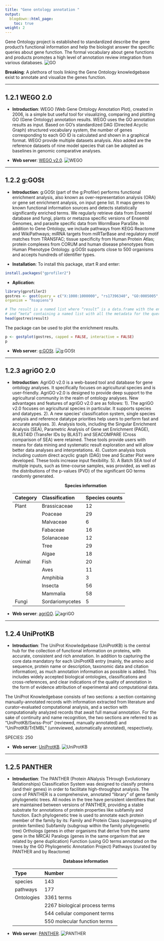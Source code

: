 ```yaml
---
title: "Gene ontology annotation "
output:
  blogdown::html_page:
    toc: true
weight: 2
---
```



Gene Ontology project is established to standardized describe the gene product’s functional information and help the biologist answer the specific queries about gene function. The formal vocabulary about gene functions and products promotes a high level of annotation review integration from various databases.
![GO](/images/GO.png?width=10pc)

**Breaking**: A plethora of tools linking the Gene Ontology knowledgebase exist to annotate and visualize the genes function.

---

## 1.2.1 **WEGO 2.0**

- **Introduction**: WEGO (Web Gene Ontology Annotation Plot), created in 2006, is a simple but useful tool for visualizing, comparing and plotting GO (Gene Ontology) annotation results. WEGO uses the GO annotation results as input. Based on GO’s standardized DAG (Directed Acyclic Graph) structured vocabulary system, the number of genes corresponding to each GO ID is calculated and shown in a graphical format. WEGO provide multiple datasets analysis. Also added are the reference datasets of nine model species that can be adopted as baselines in genomic comparative analyses. 

- **Web server**: [WEGO v2.0](https://wego.genomics.cn/).
![WEGO](/images/WEGO.png?width=50pc)

---

## 1.2.2 **g:GOSt**

- **Introduction**: g:GOSt (part of the g:Profiler) performs functional enrichment analysis, also known as over-representation analysis (ORA) or gene set enrichment analysis, on input gene list. It maps genes to known functional information sources and detects statistically significantly enriched terms. We regularly retrieve data from Ensembl database and fungi, plants or metazoa specific versions of Ensembl Genomes, and parasite specific data from WormBase ParaSite. In addition to Gene Ontology, we include pathways from KEGG Reactome and WikiPathways; miRNA targets from miRTarBase and regulatory motif matches from TRANSFAC; tissue specificity from Human Protein Atlas; protein complexes from CORUM and human disease phenotypes from Human Phenotype Ontology. g:GOSt supports close to 500 organisms and accepts hundreds of identifier types.

- **Installation**: To install this package, start R and enter:

```r
install.packages("gprofiler2")
```

- **Aplication**: 
```r
library(gprofiler2)
gostres <- gost(query = c("X:1000:1000000", "rs17396340", "GO:0005005", "ENSG00000156103", "NLRP1"),
organism = "hsapiens")

# The result is a named list where “result” is a data.frame with the enrichment analysis results
# and “meta” containing a named list with all the metadata for the query.
head(gostres$result)
```
The package can be used to plot the enrichment results.
```r
p <- gostplot(gostres, capped = FALSE, interactive = FALSE)
p
```

- **Web server**: [g:GOSt](https://biit.cs.ut.ee/gprofiler/gost).
![g:GOSt](/images/gOrth.jpg?width=50pc)
 
---

## 1.2.3 **agriGO 2.0**
 
- **Introduction**: AgriGO v2.0 is a web-based tool and database for gene ontology analyses. It specifically focuses on agricultural species and is user-friendly. AgriGO v2.0 is designed to provide deep support to the agricultural community in the realm of ontology analyses. New advantages and features of agriGO v2.0 are as follows:
1). The agriGO v2.0 focuses on agricultural species in particular. It    supports species and datatypes. 
2). A new species’ classification system, single species analysis and    reference datatype priorities help users to perform fast and accurate    analyses.
3). Analysis tools, including the Singular Enrichment Analysis (SEA),    Parametric Analysis of Gene set Enrichment (PAGE), BLAST4ID (Transfer IDs by    BLAST) and SEACOMPARE (Cross comparison of SEA) were retained. These tools    provide users with means for data mining and systematic result exploration    and will allow better data analyses and interpretations.
4). Custom analysis tools including custom direct acyclic graph (DAG) tree    and Scatter Plot were developed. These tools increase input flexibility.
5). A Batch SEA tool of multiple inputs, such as time-course samples, was    provided, as well as the distributions of the p-values (PVD) of the    significant GO terms randomly generated.

  <center><b>Species information</b></center>
  | Category   | Classification | Species counts   |  
  | :--------- | :------------- | :--------------- |  
  | Plant      | Brassicaceae   | 12          |  
  |            | Poaceae        | 29          |  
  |            | Malvaceae      | 6           |  
  |            | Fabaceae       | 16          |  
  |            | Solanaceae     | 12          | 
  |            | Tree           | 29          |  
  |            | Algae          | 18          | 
  | Animal     | Fish           | 20          |  
  |            | Aves           | 11          |  
  |            | Amphibia       | 3           |  
  |            | Insecta        | 56          |  
  |            | Mammalia       | 58          | 
  | Fungi      | Sordariomycetes| 5           |  
 
- **Web server**: [agriGO](http://systemsbiology.cpolar.cn/agriGOv2/index.php).
![agriGO](/images/agriGO.jpeg?width=50pc)

---

## 1.2.4 **UniProtKB**

- **Introduction**: The UniProt Knowledgebase (UniProtKB) is the central hub for the collection of functional information on proteins, with accurate, consistent and rich annotation. In addition to capturing the core data mandatory for each UniProtKB entry (mainly, the amino acid sequence, protein name or description, taxonomic data and citation information), as much annotation information as possible is added. This includes widely accepted biological ontologies, classifications and cross-references, and clear indications of the quality of annotation in the form of evidence attribution of experimental and computational data.

The UniProt Knowledgebase consists of two sections: a section containing    manually-annotated records with information extracted from literature and    curator-evaluated computational analysis, and a section with computationally    analyzed records that await full manual annotation. For the sake of    continuity and name recognition, the two sections are referred to as    "UniProtKB/Swiss-Prot" (reviewed, manually annotated) and "UniProtKB/TrEMBL"    (unreviewed, automatically annotated), respectively.
   
SPECIES: 250

- **Web server**: [UniProtKB](https://www.uniprot.org/).
![UniProtKB](/images/uniprot.jpg?width=50pc)
 
---
## 1.2.5 **PANTHER**

- **Introduction**: The PANTHER (Protein ANalysis THrough Evolutionary Relationships) Classification System was designed to classify proteins (and their genes) in order to facilitate high-throughput analysis. The core of PANTHER is a comprehensive, annotated “library” of gene family phylogenetic trees. All nodes in the tree have persistent identifiers that are maintained between versions of PANTHER, providing a stable substrate for annotations of protein properties like subfamily and function. Each phylogenetic tree is used to annotate each protein member of the family by its:
Family and Protein Class (supergrouping of protein families)
Subfamily (subgroup within the family phylogenetic tree)
Orthologs (genes in other organisms that derive from the same gene in the MRCA)
Paralogs (genes in the same organism that are related by gene duplication)
Function (using GO terms annotated on the trees by the GO Phylogenetic Annotation Project)
Pathways (curated by PANTHER and by Reactome)

  <center><b>Database information</b></center>  
  | Type            | Number           | 
  | :-------------- | :--------------- | 
  | species         | 143 |
  | pathways        | 177 |
  | Ontologies      | 3361 terms     | 
  |                 | 2267 biological process terms   | 
  |                 | 544 cellular component terms | 
  |                 | 550 molecular function terms |

- **Web server**: [PANTHER](http://www.pantherdb.org/).
![PANTHER](/images/PANTHER.jpg?width=50pc)
